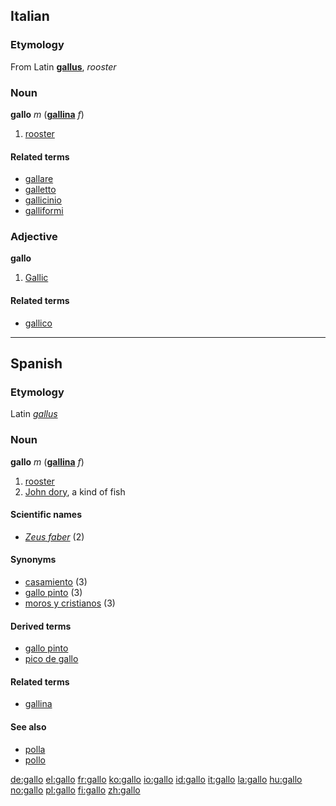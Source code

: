 {{see|Gallo}}
==Italian==

===Etymology===
From Latin '''[[gallus]]''', ''rooster''

===Noun===
'''gallo''' ''m'' ('''[[gallina]]''' ''f'')

# [[rooster]]

====Related terms====
*[[gallare]]
*[[galletto]]
*[[gallicinio]]
*[[galliformi]]

===Adjective===
'''gallo'''

# [[Gallic]]

====Related terms====
*[[gallico]]

----

==Spanish==

===Etymology===
Latin ''[[gallus]]''

===Noun===
'''gallo''' ''m''  ('''[[gallina]]''' ''f'')

# [[rooster]]
# [[John dory]], a kind of fish

====Scientific names====
*''[[Zeus faber]]'' (2)

====Synonyms====
*[[casamiento]] (3)
*[[gallo pinto]] (3)
*[[moros y cristianos]] (3)

====Derived terms====
*[[gallo pinto]] {{m}}
*[[pico de gallo]] {{m}}

====Related terms====
*[[gallina]] {{f}}

====See also====
*[[polla]] {{f}}
*[[pollo]] {{m}}

[[de:gallo]]
[[el:gallo]]
[[fr:gallo]]
[[ko:gallo]]
[[io:gallo]]
[[id:gallo]]
[[it:gallo]]
[[la:gallo]]
[[hu:gallo]]
[[no:gallo]]
[[pl:gallo]]
[[fi:gallo]]
[[zh:gallo]]